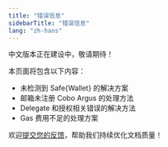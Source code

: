 ```yaml
---
title: "错误信息"
sidebarTitle: "错误信息"
lang: "zh-hans"
---
```


<Warning>
中文版本正在建设中，敬请期待！

本页面将包含以下内容：
- 未检测到 Safe&#123;Wallet&#125; 的解决方案
- 邮箱未注册 Cobo Argus 的处理方法
- Delegate 和授权相关错误的解决方法
- Gas 费用不足的处理方案
</Warning>

<Tip>欢迎[提交您的反馈](https://forms.zohopublic.com/cobo/form/DocumentFeedbackForm/formperma/QvLOhxJv1_JMsJ-1dleZ8Itb_7rzN-LtgvsDdxosoVI?referrername=manuals)，帮助我们持续优化文档质量！</Tip>
